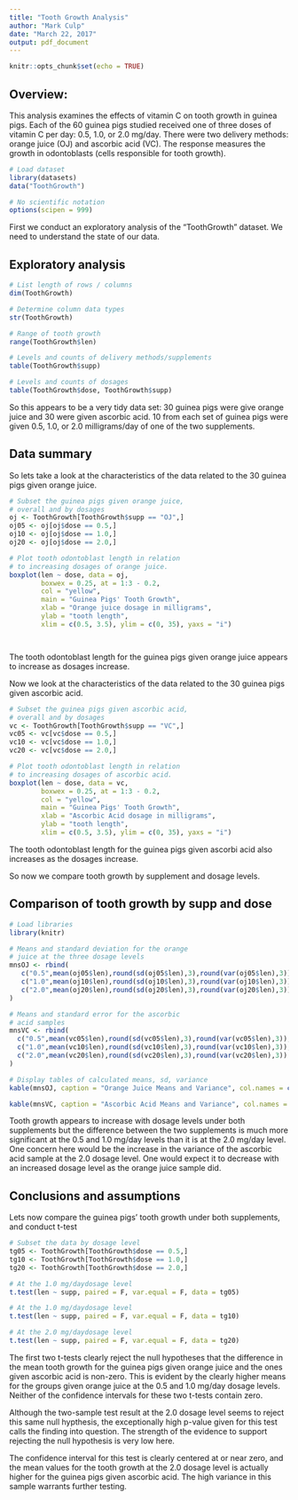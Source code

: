 ```yaml
---
title: "Tooth Growth Analysis"
author: "Mark Culp"
date: "March 22, 2017"
output: pdf_document
---
```


```r
knitr::opts_chunk$set(echo = TRUE)
```

## Overview:
This analysis examines the effects of vitamin C on 
tooth growth in guinea pigs.  Each of the 60 guinea 
pigs studied received one of three doses of vitamin
C per day: 0.5, 1.0, or 2.0 mg/day.  There were two 
delivery methods: orange juice (OJ) and ascorbic 
acid (VC).  The response measures the growth in 
odontoblasts (cells responsible for tooth growth).


```r

# Load dataset
library(datasets)
data("ToothGrowth")

# No scientific notation
options(scipen = 999)

```

First we conduct an exploratory analysis of the "ToothGrowth" dataset.  We need to understand the state of our data.  

## Exploratory analysis

```r

# List length of rows / columns
dim(ToothGrowth)

# Determine column data types
str(ToothGrowth)

# Range of tooth growth
range(ToothGrowth$len)

# Levels and counts of delivery methods/supplements
table(ToothGrowth$supp)

# Levels and counts of dosages
table(ToothGrowth$dose, ToothGrowth$supp)


```

So this appears to be a very tidy data set: 30 guinea pigs were give orange juice and 30 were given ascorbic acid.  10 from each set of guinea pigs were given 0.5, 1.0, or 2.0 milligrams/day of one of the two supplements.

## Data summary 

So lets take a look at the characteristics of the data related to the 30 guinea pigs given orange juice.  

```r


# Subset the guinea pigs given orange juice, 
# overall and by dosages
oj <- ToothGrowth[ToothGrowth$supp == "OJ",]
oj05 <- oj[oj$dose == 0.5,]
oj10 <- oj[oj$dose == 1.0,]
oj20 <- oj[oj$dose == 2.0,]

# Plot tooth odontoblast length in relation
# to increasing dosages of orange juice. 
boxplot(len ~ dose, data = oj,
        boxwex = 0.25, at = 1:3 - 0.2,
        col = "yellow",
        main = "Guinea Pigs' Tooth Growth",
        xlab = "Orange juice dosage in milligrams",
        ylab = "tooth length",
        xlim = c(0.5, 3.5), ylim = c(0, 35), yaxs = "i")




```

The tooth odontoblast length for the guinea pigs given orange juice appears to increase as dosages increase.

Now we look at the characteristics of the data related to the 30 guinea pigs given ascorbic acid.  

```r

# Subset the guinea pigs given ascorbic acid,
# overall and by dosages
vc <- ToothGrowth[ToothGrowth$supp == "VC",]
vc05 <- vc[vc$dose == 0.5,]
vc10 <- vc[vc$dose == 1.0,]
vc20 <- vc[vc$dose == 2.0,]

# Plot tooth odontoblast length in relation
# to increasing dosages of ascorbic acid. 
boxplot(len ~ dose, data = vc,
        boxwex = 0.25, at = 1:3 - 0.2,
        col = "yellow",
        main = "Guinea Pigs' Tooth Growth",
        xlab = "Ascorbic Acid dosage in milligrams",
        ylab = "tooth length",
        xlim = c(0.5, 3.5), ylim = c(0, 35), yaxs = "i")

```
The tooth odontoblast length for the guinea pigs given ascorbi acid also increases as the dosages increase.

So now we compare tooth growth by supplement and dosage levels.

## Comparison of tooth growth by supp and dose

```r
# Load libraries
library(knitr)

# Means and standard deviation for the orange
# juice at the three dosage levels
mnsOJ <- rbind(
   c("0.5",mean(oj05$len),round(sd(oj05$len),3),round(var(oj05$len),3)),
   c("1.0",mean(oj10$len),round(sd(oj10$len),3),round(var(oj10$len),3)),
   c("2.0",mean(oj20$len),round(sd(oj20$len),3),round(var(oj20$len),3))
)

# Means and standard error for the ascorbic
# acid samples 
mnsVC <- rbind(
  c("0.5",mean(vc05$len),round(sd(vc05$len),3),round(var(vc05$len),3)),
  c("1.0",mean(vc10$len),round(sd(vc10$len),3),round(var(vc10$len),3)),
  c("2.0",mean(vc20$len),round(sd(vc20$len),3),round(var(vc20$len),3))
)

# Display tables of calculated means, sd, variance
kable(mnsOJ, caption = "Orange Juice Means and Variance", col.names = c("Dossage","Mean","Std Dev","Variance"), align = 'c')

kable(mnsVC, caption = "Ascorbic Acid Means and Variance", col.names = c("Dossage","Mean","Std Dev","Variance"), align = 'c')

```

Tooth growth appears to increase with dosage levels under both supplements but the difference between the two supplements is much more significant at the 0.5 and 1.0 mg/day levels than it is at the 2.0 mg/day level.  One concern here would be the increase in the variance of the ascorbic acid sample at the 2.0 dosage level.  One would expect it to decrease with an increased dosage level as the orange juice sample did.

## Conclusions and assumptions

Lets now compare the guinea pigs' tooth growth under both supplements, and conduct t-test 


```r

# Subset the data by dosage level
tg05 <- ToothGrowth[ToothGrowth$dose == 0.5,] 
tg10 <- ToothGrowth[ToothGrowth$dose == 1.0,] 
tg20 <- ToothGrowth[ToothGrowth$dose == 2.0,] 

# At the 1.0 mg/daydosage level
t.test(len ~ supp, paired = F, var.equal = F, data = tg05)

# At the 1.0 mg/daydosage level
t.test(len ~ supp, paired = F, var.equal = F, data = tg10)

# At the 2.0 mg/daydosage level
t.test(len ~ supp, paired = F, var.equal = F, data = tg20)

```


The first two t-tests clearly reject the null hypotheses that the difference in the mean tooth growth for the guinea pigs given orange juice and the ones given ascorbic acid is non-zero.  This is evident by the clearly higher means for the groups given orange juice at the 0.5 and 1.0 mg/day dosage levels.  Neither of the confidence intervals for these two t-tests contain zero.

Although the two-sample test result at the 2.0 dosage level seems to reject this same null hypthesis, the exceptionally high p-value given for this test calls the finding into question.  The strength of the evidence to support rejecting the null hypothesis is very low here.  

The confidence interval for this test is clearly centered at or near zero, and the mean values for the tooth growth at the 2.0 dosage level is actually higher for the guinea pigs given ascorbic acid.  The high variance in this sample warrants further testing.  







